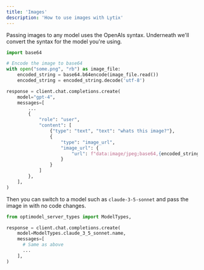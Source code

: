 ```yaml
---
title: 'Images'
description: 'How to use images with Lytix'
---
```


Passing images to any model uses the OpenAIs syntax. Underneath we'll convert the syntax for the model you're using.

```py Python
import base64

# Encode the image to base64
with open("some.png", "rb") as image_file:
    encoded_string = base64.b64encode(image_file.read())
    encoded_string = encoded_string.decode('utf-8')

response = client.chat.completions.create(
    model="gpt-4",
    messages=[
        ...
        {
            "role": "user",
            "content": [
                {"type": "text", "text": "whats this image?"},
                {
                    "type": "image_url",
                    "image_url": {
                        "url": f"data:image/jpeg;base64,{encoded_string}"
                    }
                }
            ]
        },
    ],
)
```

Then you can switch to a model such as `claude-3-5-sonnet` and pass the image in with no code changes.

```py Python
from optimodel_server_types import ModelTypes,

response = client.chat.completions.create(
    model=ModelTypes.claude_3_5_sonnet.name,
    messages=[
      # Same as above
      ...
    ],
)
```